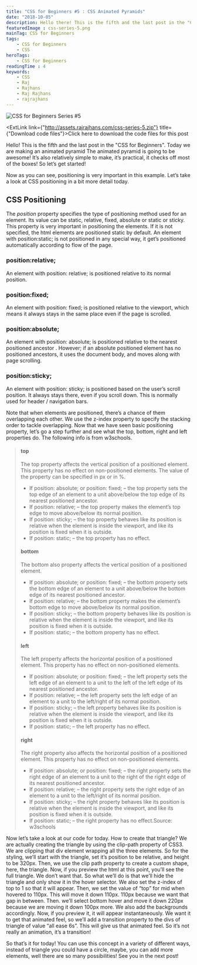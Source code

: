 ```yaml
---
title: "CSS for Beginners #5 : CSS Animated Pyramids"
date: "2018-10-05"
description: Hello there! This is the fifth and the last post in the "CSS for Beginners" series. Today we are going to be making an Animated Pyramid design using CSS.
featuredImage : css-series-5.png
mainTag: CSS for Beginners
tags:
    - CSS for Beginners
    - CSS
heroTags:
    - CSS for Beginners
readingTime : 4
keywords:
    - CSS
    - Raj
    - Rajhans
    - Raj Rajhans
    - rajrajhans
---
```


![CSS for Beginners Series #5](css-series-5-wide.png "CSS for Beginners Series #4 : CSS Animated Pyramid")

<Alert><ExtLink link={"http://assets.rajrajhans.com/css-series-5.zip"} title={"Download code files"}>Click here to download the code files for this post</ExtLink></Alert>

Hello! This is the fifth and the last post in the "CSS for Beginners". Today we are making an animated pyramid The animated pyramid is going to be awesome! It’s also relatively simple to make, it’s practical, it checks off most of the boxes! So let’s get started!

<p style="display:none;" class="codepen" data-height="477" data-theme-id="dark" data-default-tab="result" data-user="rajrajhans" data-slug-hash="zMwVMR" data-preview="true" style="height: 477px; box-sizing: border-box; display: flex; align-items: center; justify-content: center; border: 2px solid; margin: 1em 0; padding: 1em;" data-pen-title="Day #5: Animated Pyramid using CSS">
  <span>See the Pen <a href="https://codepen.io/rajrajhans/pen/zMwVMR">
  Day #5: Animated Pyramid using CSS</a> by Raj (<a href="https://codepen.io/rajrajhans">@rajrajhans</a>)
  on <a href="https://codepen.io">CodePen</a>.</span>
</p>
<script async src="https://static.codepen.io/assets/embed/ei.js"></script>

Now as you can see, positioning is very important in this example. Let’s take a look at CSS positioning in a bit more detail today.

## CSS Positioning

The *position* property specifies the type of positioning method used for an element. Its value can be static, relative, fixed, absolute or static or sticky. This property is very important in positioning the elements. If it is not specified, the html elements are positioned static by default. An element with position:static; is not positioned in any special way, it get’s positioned automatically according to flow of the page.

### position:relative;

An element with position: relative; is positioned relative to its normal position.

### position:fixed;

An element with position: fixed; is positioned relative to the viewport, which means it always stays in the same place even if the page is scrolled.

### position:absolute;

An element with position: absolute; is positioned relative to the nearest positioned ancestor .
However; if an absolute positioned element has no positioned ancestors, it uses the document body, and moves along with page scrolling.

### position:sticky;

An element with position: sticky; is positioned based on the user’s scroll position. It always stays there, even if you scroll down. This is normally used for header / navigation bars.

Note that when elements are positioned, there’s a chance of them overlapping each other. We use the z-index property to specify the stacking order to tackle overlapping. Now that we have seen basic positioning property, let’s go a step further and see what the top, bottom, right and left properties do. The following info is from w3schools.

<div class="hideOnMobile">
<blockquote class="bpstquote"><h4 class="blogPostSubSubheading">top</h4><p>The top property affects the vertical position of a positioned element. This property has no effect on non-positioned elements. The value of the property can be specified in px or in %.</p><ul><li class="bpstli">If position: absolute; or position: fixed; – the top property sets the top edge of an element to a unit above/below the top edge of its nearest positioned ancestor.</li><li class="bpstli">If position: relative; – the top property makes the element’s top edge to move above/below its normal position.</li><li class="bpstli">If position: sticky; – the top property behaves like its position is relative when the element is inside the viewport, and like its position is fixed when it is outside.</li><li class="bpstli">If position: static; – the top property has no effect.</li></ul><h4 class="blogPostSubSubheading">bottom</h4><p>The bottom also property affects the vertical position of a positioned element.</p><ul><li class="bpstli">If position: absolute; or position: fixed; – the bottom property sets the bottom edge of an element to a unit above/below the bottom edge of its nearest positioned ancestor.</li><li class="bpstli">If position: relative; – the bottom property makes the element’s bottom edge to move above/below its normal position.</li><li class="bpstli">If position: sticky; – the bottom property behaves like its position is relative when the element is inside the viewport, and like its position is fixed when it is outside.</li><li class="bpstli">If position: static; – the bottom property has no effect.</li></ul><h4 class="blogPostSubSubheading">left</h4><p>The left property affects the horizontal position of a positioned element. This property has no effect on non-positioned elements.</p><ul><li class="bpstli">If position: absolute; or position: fixed; – the left property sets the left edge of an element to a unit to the left of the left edge of its nearest positioned ancestor.</li><li class="bpstli">If position: relative; – the left property sets the left edge of an element to a unit to the left/right of its normal position.</li><li class="bpstli">If position: sticky; – the left property behaves like its position is relative when the element is inside the viewport, and like its position is fixed when it is outside.</li><li class="bpstli">If position: static; – the left property has no effect.</li></ul><h4 class="blogPostSubSubheading">right</h4><p>The right property also affects the horizontal position of a positioned element. This property has no effect on non-positioned elements.</p><ul><li class="bpstli">If position: absolute; or position: fixed; – the right property sets the right edge of an element to a unit to the right of the right edge of its nearest positioned ancestor.</li><li class="bpstli">If position: relative; – the right property sets the right edge of an element to a unit to the left/right of its normal position.</li><li class="bpstli">If position: sticky; – the right property behaves like its position is relative when the element is inside the viewport, and like its position is fixed when it is outside.</li><li class="bpstli">If position: static; – the right property has no effect.<span>Source: w3schools</span></li></ul></blockquote>
</div>

Now let’s take a look at our code for today. How to create that triangle? We are actually creating the triangle by using the clip-path property of CSS3. We are clipping that div element wrapping all the three elements. So for the styling, we’ll start with the triangle, set it’s position to be relative, and height to be 320px. Then, we use the clip path property to create a custom shape, here, the triangle. Now, if you preview the html at this point, you’ll see the full triangle. We don’t want that. So what we’ll do is that we’ll hide the triangle and only show it in the hover selector. We also set the z-index of top to 1 so that it will appear. Then, we set the value of “top” for mid when hovered to 110px. This will move it down 110px. 110px because we want that gap in between. Then. we’ll select bottom hover and move it down 220px because we are moving it down 100px more. We also add the backgrounds accordingly. Now, if you preview it, it will appear instantaneously. We want it to get that animated feel, so we’ll add a transition property to the divs of triangle of value “all ease 6s”. This will give us that animated feel. So it’s not really an animation, it’s a transition!

So that’s it for today! You can use this concept in a variety of different ways, instead of triangle you could have a circle, maybe, you can add more elements, well there are so many possibilities! See you in the next post!

